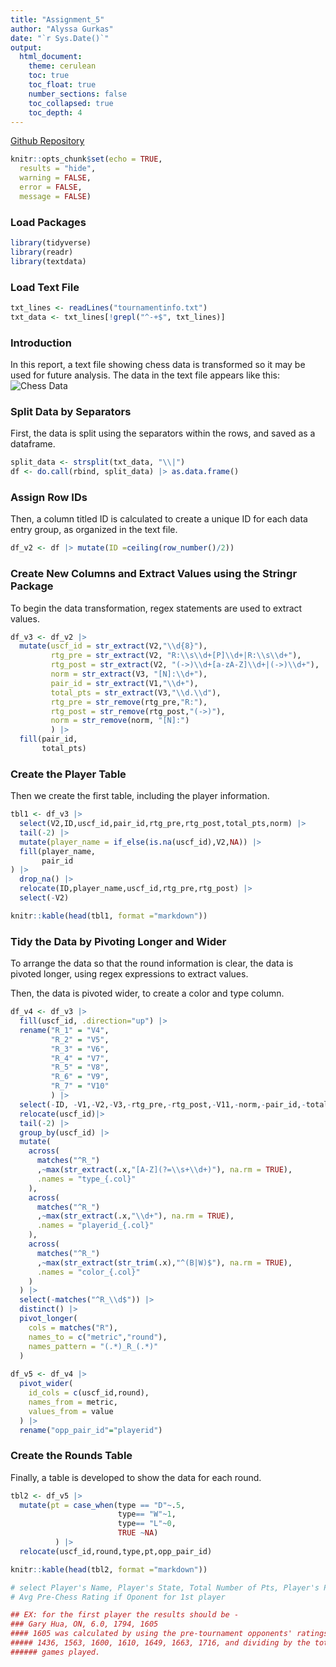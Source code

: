 ```yaml
---
title: "Assignment_5"
author: "Alyssa Gurkas"
date: "`r Sys.Date()`"
output: 
  html_document:
    theme: cerulean
    toc: true
    toc_float: true
    number_sections: false
    toc_collapsed: true
    toc_depth: 4
---
```


[Github Repository](https://github.com/amgurkas/data-acquisition/tree/main/Week_5/) 

```r
knitr::opts_chunk$set(echo = TRUE,      
  results = "hide", 
  warning = FALSE,  
  error = FALSE,   
  message = FALSE)
```

### Load Packages
```r
library(tidyverse)
library(readr)
library(textdata)
```

### Load Text File
```r
txt_lines <- readLines("tournamentinfo.txt")
txt_data <- txt_lines[!grepl("^-+$", txt_lines)]
```

### Introduction
In this report, a text file showing chess data is transformed so it may be used
for future analysis. The data in the text file appears like this:
![Chess Data](/cloud/project/Week_5/chess_txt_data.png)
<br>

### Split Data by Separators 
First, the data is split using the separators within the rows, and saved as a 
dataframe.
```r
split_data <- strsplit(txt_data, "\\|")
df <- do.call(rbind, split_data) |> as.data.frame()
```

### Assign Row IDs
Then, a column titled ID is calculated to create a unique ID for each data entry 
group, as organized in the text file.
```r
df_v2 <- df |> mutate(ID =ceiling(row_number()/2))
```

### Create New Columns and Extract Values using the Stringr Package
To begin the data transformation, regex statements are used to extract values.
```r
df_v3 <- df_v2 |> 
  mutate(uscf_id = str_extract(V2,"\\d{8}"),
         rtg_pre = str_extract(V2, "R:\\s\\d+[P]\\d+|R:\\s\\d+"),
         rtg_post = str_extract(V2, "(->)\\d+[a-zA-Z]\\d+|(->)\\d+"),
         norm = str_extract(V3, "[N]:\\d+"),
         pair_id = str_extract(V1,"\\d+"),
         total_pts = str_extract(V3,"\\d.\\d"),
         rtg_pre = str_remove(rtg_pre,"R:"),
         rtg_post = str_remove(rtg_post,"(->)"),
         norm = str_remove(norm, "[N]:")
         ) |> 
  fill(pair_id,
       total_pts)
```

### Create the Player Table
Then we create the first table, including the player information.
```r
tbl1 <- df_v3 |> 
  select(V2,ID,uscf_id,pair_id,rtg_pre,rtg_post,total_pts,norm) |> 
  tail(-2) |> 
  mutate(player_name = if_else(is.na(uscf_id),V2,NA)) |> 
  fill(player_name,
       pair_id
) |> 
  drop_na() |> 
  relocate(ID,player_name,uscf_id,rtg_pre,rtg_post) |> 
  select(-V2)
```

```r
knitr::kable(head(tbl1, format ="markdown"))
```

### Tidy the Data by Pivoting Longer and Wider
To arrange the data so that the round information is clear, the data is pivoted
longer, using regex expressions to extract values.

Then, the data is pivoted wider, to create a color and type column.
```r
df_v4 <- df_v3 |> 
  fill(uscf_id, .direction="up") |> 
  rename("R_1" = "V4",
         "R_2" = "V5",
         "R_3" = "V6",
         "R_4" = "V7",
         "R_5" = "V8",
         "R_6" = "V9",
         "R_7" = "V10"
         ) |> 
  select(-ID, -V1,-V2,-V3,-rtg_pre,-rtg_post,-V11,-norm,-pair_id,-total_pts) |> 
  relocate(uscf_id)|> 
  tail(-2) |> 
  group_by(uscf_id) |>
  mutate(
    across(
      matches("^R_")
      ,~max(str_extract(.x,"[A-Z](?=\\s+\\d+)"), na.rm = TRUE),
      .names = "type_{.col}"
    ),
    across(
      matches("^R_")
      ,~max(str_extract(.x,"\\d+"), na.rm = TRUE),
      .names = "playerid_{.col}"
    ),
    across(
      matches("^R_")
      ,~max(str_extract(str_trim(.x),"^(B|W)$"), na.rm = TRUE),
      .names = "color_{.col}"
    )
  ) |>
  select(-matches("^R_\\d$")) |>
  distinct() |> 
  pivot_longer(
    cols = matches("R"),
    names_to = c("metric","round"),
    names_pattern = "(.*)_R_(.*)"
  )
  
df_v5 <- df_v4 |> 
  pivot_wider(
    id_cols = c(uscf_id,round),
    names_from = metric,
    values_from = value
  ) |> 
  rename("opp_pair_id"="playerid")
```

### Create the Rounds Table
Finally, a table is developed to show the data for each round.
```r
tbl2 <- df_v5 |>
  mutate(pt = case_when(type == "D"~.5,
                        type== "W"~1,
                        type== "L"~0,
                        TRUE ~NA)
          ) |> 
  relocate(uscf_id,round,type,pt,opp_pair_id)
```

```r
knitr::kable(head(tbl2, format ="markdown"))
```

```r
# select Player's Name, Player's State, Total Number of Pts, Player's Pre-Rating,
# Avg Pre-Chess Rating if Oponent for 1st player

## EX: for the first player the results should be - 
### Gary Hua, ON, 6.0, 1794, 1605
#### 1605 was calculated by using the pre-tournament opponents' ratings of:
##### 1436, 1563, 1600, 1610, 1649, 1663, 1716, and dividing by the total # of 
###### games played. 

```
